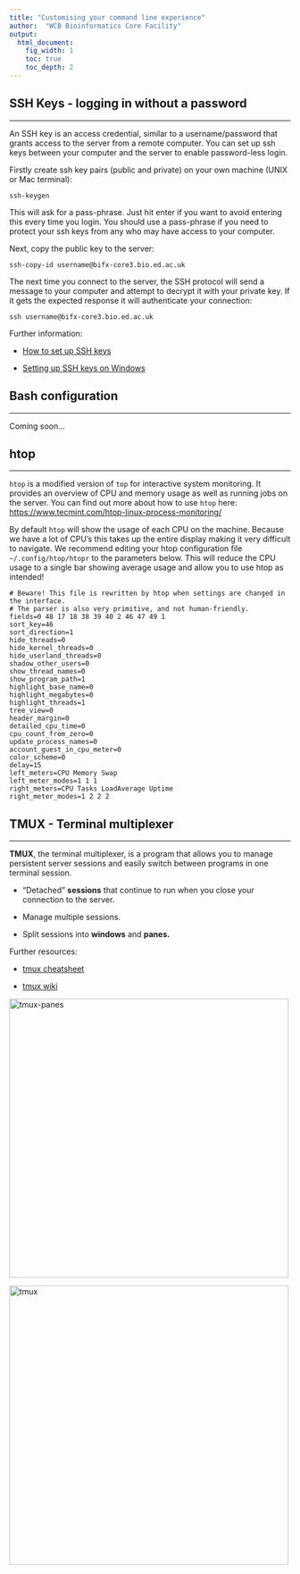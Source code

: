 ```yaml
---
title: "Customising your command line experience"
author:  "WCB Bioinformatics Core Facility"
output:
  html_document:
    fig_width: 1
    toc: true
    toc_depth: 2
---
```


## SSH Keys - logging in without a password

------------------------------------------------------------------------

An SSH key is an access credential, similar to a username/password that grants access to the server from a remote computer. You can set up ssh keys between your computer and the server to enable password-less login.

Firstly create ssh key pairs (public and private) on your own machine (UNIX or Mac terminal):

`ssh-keygen`

This will ask for a pass-phrase. Just hit enter if you want to avoid entering this every time you login. You should use a pass-phrase if you need to protect your ssh keys from any who may have access to your computer.

Next, copy the public key to the server:

`ssh-copy-id username@bifx-core3.bio.ed.ac.uk`

The next time you connect to the server, the SSH protocol will send a message to your computer and attempt to decrypt it with your private key. If it gets the expected response it will authenticate your connection:

`ssh username@bifx-core3.bio.ed.ac.uk`

Further information:

-   [How to set up SSH keys](https://www.digitalocean.com/community/tutorials/ssh-essentials-working-with-ssh-servers-clients-and-keys)

-   [Setting up SSH keys on Windows](https://phoenixnap.com/kb/generate-ssh-key-windows-10)

## Bash configuration

------------------------------------------------------------------------

Coming soon...

## htop

------------------------------------------------------------------------

`htop` is a modified version of `top` for interactive system monitoring. It provides an overview of CPU and memory usage as well as running jobs on the server. You can find out more about how to use `htop` here: <https://www.tecmint.com/htop-linux-process-monitoring/>

By default `htop` will show the usage of each CPU on the machine. Because we have a lot of CPU's this takes up the entire display making it very difficult to navigate. We recommend editing your htop configuration file `~/.config/htop/htopr` to the parameters below. This will reduce the CPU usage to a single bar showing average usage and allow you to use htop as intended!

    # Beware! This file is rewritten by htop when settings are changed in the interface.
    # The parser is also very primitive, and not human-friendly.
    fields=0 48 17 18 38 39 40 2 46 47 49 1
    sort_key=46
    sort_direction=1
    hide_threads=0
    hide_kernel_threads=0
    hide_userland_threads=0
    shadow_other_users=0
    show_thread_names=0
    show_program_path=1
    highlight_base_name=0
    highlight_megabytes=0
    highlight_threads=1
    tree_view=0
    header_margin=0
    detailed_cpu_time=0
    cpu_count_from_zero=0
    update_process_names=0
    account_guest_in_cpu_meter=0
    color_scheme=0
    delay=15
    left_meters=CPU Memory Swap
    left_meter_modes=1 1 1
    right_meters=CPU Tasks LoadAverage Uptime
    right_meter_modes=1 2 2 2

## TMUX - Terminal multiplexer

------------------------------------------------------------------------

**TMUX**, the terminal multiplexer, is a program that allows you to manage persistent server sessions and easily switch between programs in one terminal session.

-   "Detached" **sessions** that continue to run when you close your connection to the server.

-   Manage multiple sessions.

-   Split sessions into **windows** and **panes.**

Further resources:

-   [tmux cheatsheet](https://tmuxcheatsheet.com/)

-   [tmux wiki](https://github.com/tmux/tmux/wiki)

![](images/tmux-panes.png "tmux-panes"){width="500"}

![](images/tmux.png "tmux"){width="500"}
